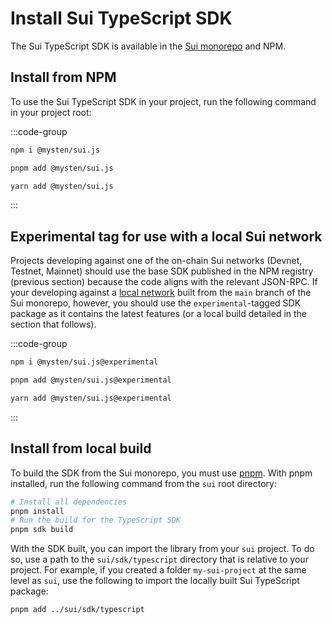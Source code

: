 # Install Sui TypeScript SDK

The Sui TypeScript SDK is available in the
[Sui monorepo](https://github.com/MystenLabs/sui/tree/main/sdk) and NPM.

## Install from NPM

To use the Sui TypeScript SDK in your project, run the following command in your project root:

:::code-group

```bash [npm]
npm i @mysten/sui.js
```

```bash [pnpm]
pnpm add @mysten/sui.js
```

```bash [yarn]
yarn add @mysten/sui.js
```

:::

## Experimental tag for use with a local Sui network

Projects developing against one of the on-chain Sui networks (Devnet, Testnet, Mainnet) should use
the base SDK published in the NPM registry (previous section) because the code aligns with the
relevant JSON-RPC. If your developing against a
[local network](https://docs.sui.io/testnet/build/sui-local-network) built from the `main` branch of
the Sui monorepo, however, you should use the `experimental`-tagged SDK package as it contains the
latest features (or a local build detailed in the section that follows).

:::code-group

```bash [npm]
npm i @mysten/sui.js@experimental
```

```bash [pnpm]
pnpm add @mysten/sui.js@experimental
```

```bash [yarn]
yarn add @mysten/sui.js@experimental
```

:::

## Install from local build

To build the SDK from the Sui monorepo, you must use [pnpm](https://pnpm.io/). With pnpm installed,
run the following command from the `sui` root directory:

```bash
# Install all dependencies
pnpm install
# Run the build for the TypeScript SDK
pnpm sdk build
```

With the SDK built, you can import the library from your `sui` project. To do so, use a path to the
`sui/sdk/typescript` directory that is relative to your project. For example, if you created a
folder `my-sui-project` at the same level as `sui`, use the following to import the locally built
Sui TypeScript package:

```bash
pnpm add ../sui/sdk/typescript
```
